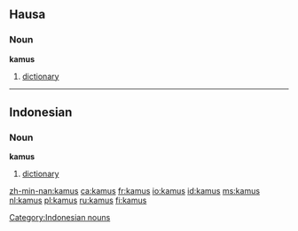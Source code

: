 ==Hausa==
===Noun===
'''kamus'''
# [[dictionary]]

----

==Indonesian==
===Noun===
'''kamus'''
# [[dictionary]]

[[Category:Indonesian nouns]]

[[zh-min-nan:kamus]]
[[ca:kamus]]
[[fr:kamus]]
[[io:kamus]]
[[id:kamus]]
[[ms:kamus]]
[[nl:kamus]]
[[pl:kamus]]
[[ru:kamus]]
[[fi:kamus]]